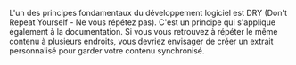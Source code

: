 L'un des principes fondamentaux du développement logiciel est DRY (Don't Repeat Yourself - Ne vous répétez pas). C'est un principe qui s'applique également à la documentation. Si vous vous retrouvez à répéter le même contenu à plusieurs endroits, vous devriez envisager de créer un extrait personnalisé pour garder votre contenu synchronisé.
